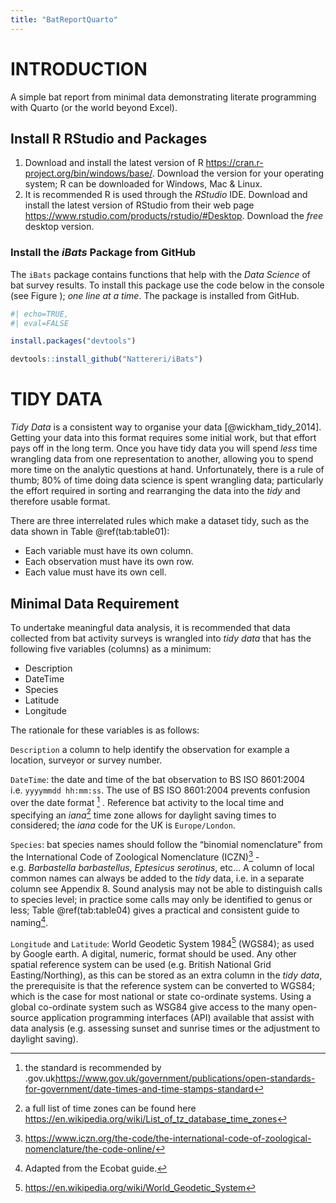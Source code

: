 ```yaml
---
title: "BatReportQuarto"
---
```


# INTRODUCTION

A simple bat report from minimal data demonstrating literate programming with Quarto (or the world beyond Excel).

## Install R RStudio and Packages  

1. Download and install the latest version of R  <https://cran.r-project.org/bin/windows/base/>. Download the version for your operating system; R can be downloaded for Windows, Mac & Linux.    
2. It is recommended R is used through the _RStudio_ IDE. Download and install the latest version of RStudio from their web page <https://www.rstudio.com/products/rstudio/#Desktop>.  Download the _free_ desktop version.

### Install the _iBats_ Package from GitHub

The `iBats` package contains functions that help with the _Data Science_ of bat survey results. To install this package use the code below in the console (see Figure ); _one line at a time_. The package is installed from GitHub.   


```r
#| echo=TRUE, 
#| eval=FALSE

install.packages("devtools")

devtools::install_github("Nattereri/iBats")


```


# TIDY DATA

_Tidy Data_ is a consistent way to organise your data [@wickham_tidy_2014]. Getting your data into this format requires some initial work, but that effort pays off in the long term. Once you have tidy data you will spend _less_ time wrangling data from one representation to another, allowing you to spend more time on the analytic questions at hand. Unfortunately, there is a rule of thumb; 80% of time doing data science is spent wrangling data; particularly the effort required in sorting and rearranging the data into the _tidy_ and therefore usable format. 

There are three interrelated rules which make a dataset tidy, such as the data shown in Table \@ref(tab:table01):

* Each variable must have its own column.
* Each observation must have its own row.
* Each value must have its own cell.

## Minimal Data Requirement

To undertake meaningful data analysis, it is recommended that data collected from  bat activity surveys is wrangled into _tidy data_ that has the following five variables (columns) as a minimum: 

* Description
* DateTime
* Species
* Latitude
* Longitude

The rationale for these variables is as follows:

`Description` a column to help identify the observation for example a location, surveyor or survey number.


`DateTime`: the date and time of the bat observation to  BS ISO 8601:2004 i.e. `yyyymmdd hh:mm:ss`. The use of BS ISO 8601:2004 prevents confusion over the date format ^[the standard is recommended by .gov.uk<https://www.gov.uk/government/publications/open-standards-for-government/date-times-and-time-stamps-standard>] .  Reference bat activity to the local time and specifying an _iana_^[a full list of time zones can be found here <https://en.wikipedia.org/wiki/List_of_tz_database_time_zones>] time zone allows for daylight saving times to considered; the _iana_ code for the UK is `Europe/London`.

`Species`: bat species names should follow the "binomial nomenclature" from the International Code of Zoological Nomenclature (ICZN)^[<https://www.iczn.org/the-code/the-international-code-of-zoological-nomenclature/the-code-online/>] - e.g. _Barbastella barbastellus_, _Eptesicus serotinus_, etc... A column of local common names can always be added to the _tidy_ data, i.e. in a separate column see Appendix 8. Sound analysis may not be able to distinguish calls to species level; in practice some calls may only be identified to genus or less; Table  \@ref(tab:table04) gives a practical and consistent guide to naming^[Adapted from the Ecobat guide.].

`Longitude` and `Latitude`: World Geodetic System 1984^[ <https://en.wikipedia.org/wiki/World_Geodetic_System>] (WGS84); as used by Google earth. A digital, numeric, format should be used. Any other spatial reference system can be used (e.g. British National Grid Easting/Northing), as this can be stored as an extra column in the _tidy data_, the prerequisite is that the reference system can be converted to WGS84; which is the case for most national or state co-ordinate systems. Using a global co-ordinate system such as WSG84 give access to the many open-source application programming interfaces (API) available that assist with data analysis (e.g. assessing sunset and sunrise times or the adjustment to daylight saving). 